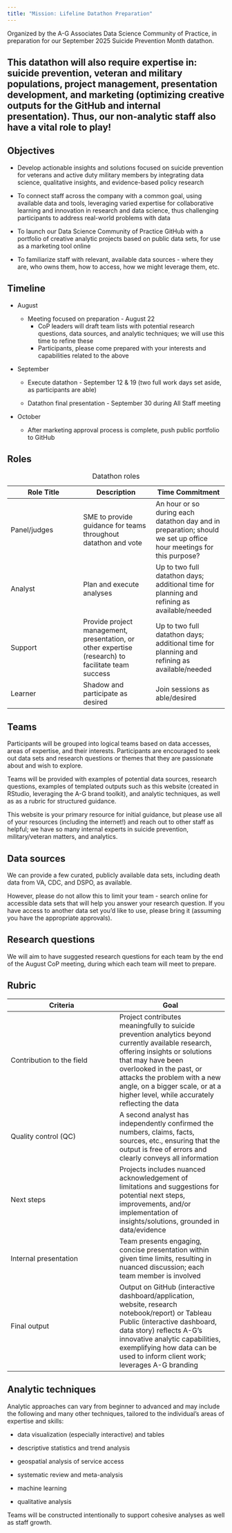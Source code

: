```yaml
---
title: "Mission: Lifeline Datathon Preparation"
---
```


Organized by the A-G Associates Data Science Community of Practice, in preparation for our September 2025 Suicide Prevention Month datathon.

::: callout-note
## This datathon will also require expertise in: suicide prevention, veteran and military populations, project management, presentation development, and marketing (optimizing creative outputs for the GitHub and internal presentation). Thus, our non-analytic staff also have a vital role to play!
:::

## Objectives

-   Develop actionable insights and solutions focused on suicide prevention for veterans and active duty military members by integrating data science, qualitative insights, and evidence-based policy research

-   To connect staff across the company with a common goal, using available data and tools, leveraging varied expertise for collaborative learning and innovation in research and data science, thus challenging participants to address real-world problems with data

-   To launch our Data Science Community of Practice GitHub with a portfolio of creative analytic projects based on public data sets, for use as a marketing tool online

-   To familiarize staff with relevant, available data sources - where they are, who owns them, how to access, how we might leverage them, etc.

## Timeline

-   August

    -   Meeting focused on preparation - August 22
        -   CoP leaders will draft team lists with potential research questions, data sources, and analytic techniques; we will use this time to refine these
        -   Participants, please come prepared with your interests and capabilities related to the above

-   September

    -   Execute datathon - September 12 & 19 (two full work days set aside, as participants are able)

    -   Datathon final presentation - September 30 during All Staff meeting

-   October

    -   After marketing approval process is complete, push public portfolio to GitHub

## Roles

| Role Title | Description | Time Commitment |
|----|----|----|
| Panel/judges | SME to provide guidance for teams throughout datathon and vote | An hour or so during each datathon day and in preparation; should we set up office hour meetings for this purpose? |
| Analyst | Plan and execute analyses | Up to two full datathon days; additional time for planning and refining as available/needed |
| Support | Provide project management, presentation, or other expertise (research) to facilitate team success | Up to two full datathon days; additional time for planning and refining as available/needed |
| Learner | Shadow and participate as desired | Join sessions as able/desired |

: Datathon roles

## Teams

Participants will be grouped into logical teams based on data accesses, areas of expertise, and their interests. Participants are encouraged to seek out data sets and research questions or themes that they are passionate about and wish to explore.

Teams will be provided with examples of potential data sources, research questions, examples of templated outputs such as this website (created in RStudio, leveraging the A-G brand toolkit), and analytic techniques, as well as as a rubric for structured guidance.

This website is your primary resource for initial guidance, but please use all of your resources (including the internet!) and reach out to other staff as helpful; we have so many internal experts in suicide prevention, military/veteran matters, and analytics.

## Data sources

We can provide a few curated, publicly available data sets, including death data from VA, CDC, and DSPO, as available.

However, please do not allow this to limit your team - search online for accessible data sets that will help you answer your research question. If you have access to another data set you'd like to use, please bring it (assuming you have the appropriate approvals).

## Research questions

We will aim to have suggested research questions for each team by the end of the August CoP meeting, during which each team will meet to prepare.

## Rubric

| Criteria | Goal |
|----|----|
| Contribution to the field | Project contributes meaningfully to suicide prevention analytics beyond currently available research, offering insights or solutions that may have been overlooked in the past, or attacks the problem with a new angle, on a bigger scale, or at a higher level, while accurately reflecting the data |
| Quality control (QC) | A second analyst has independently confirmed the numbers, claims, facts, sources, etc., ensuring that the output is free of errors and clearly conveys all information |
| Next steps | Projects includes nuanced acknowledgement of limitations and suggestions for potential next steps, improvements, and/or implementation of insights/solutions, grounded in data/evidence |
| Internal presentation | Team presents engaging, concise presentation within given time limits, resulting in nuanced discussion; each team member is involved |
| Final output | Output on GitHub (interactive dashboard/application, website, research notebook/report) or Tableau Public (interactive dashboard, data story) reflects A-G's innovative analytic capabilities, exemplifying how data can be used to inform client work; leverages A-G branding |

## Analytic techniques

Analytic approaches can vary from beginner to advanced and may include the following and many other techniques, tailored to the individual's areas of expertise and skills:

-   data visualization (especially interactive) and tables

-   descriptive statistics and trend analysis

-   geospatial analysis of service access

-   systematic review and meta-analysis

-   machine learning

-   qualitative analysis

Teams will be constructed intentionally to support cohesive analyses as well as staff growth.
